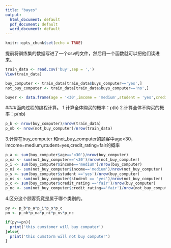 ```yaml
---
title: "bayes"
output:
  html_document: default
  pdf_document: default
  word_document: default
---
```


```r
knitr::opts_chunk$set(echo = TRUE)
```
提前将训练集的数据写进了一个csv的文件，然后用一个函数就可以把他们读进来。
```r
train_data <- read.csv('buy',sep = ',')
View(train_data)
```
```r
buy_computer <- train_data[train_data$buys_computer=='yes',]
not_buy_computer <- train_data[train_data$buys_computer=='no',]
```
```r
buyer <- data.frame(age = '<30',imcome = 'medium',student = 'yes',credit_rating= 'fair')
```
####面向过程的编程计算。
1.计算全体购买的概率：p(b)
2.计算全体不购买的概率：p(nb)
```r
p_b <- nrow(buy_computer)/nrow(train_data)
p_nb <- nrow(not_buy_computer)/nrow(train_data)
```
3.计算在buy_computer 和not_buy_computer的顾客中age<30，imcome=medium,student=yes,credit_rating=fair的概率
```r
p_a <- sum(buy_computer$age=='<30')/nrow(buy_computer)
p_na <- sum(not_buy_computer=='<30')/nrow(not_buy_computer)
p_i <- sum(buy_computer$income=='medium')/nrow(buy_computer)
p_ni <- sum(not_buy_computer$income=='medium')/nrow(not_buy_computer)
p_s <- sum(buy_computer$student =='yes')/nrow(buy_computer)
p_ns <- sum(not_buy_computer$student == 'yes')/nrow(not_buy_computer)
p_c <- sum(buy_computer$credit_rating =='fair')/nrow(buy_computer)
p_nc <- sum(not_buy_computer$credit_rating=='fair')/nrow(not_buy_computer)
```
4.区分这个顾客究竟是属于哪个类别的。
```r
py <- p_b*p_a*p_i*p_s*p_c
pn <- p_nb*p_na*p_ni*p_ns*p_nc
```
```r
if(py>=pn){
  print('this cumstomer will buy computer')
}else{
  print('this cumstorm will not buy computer')
}
```

